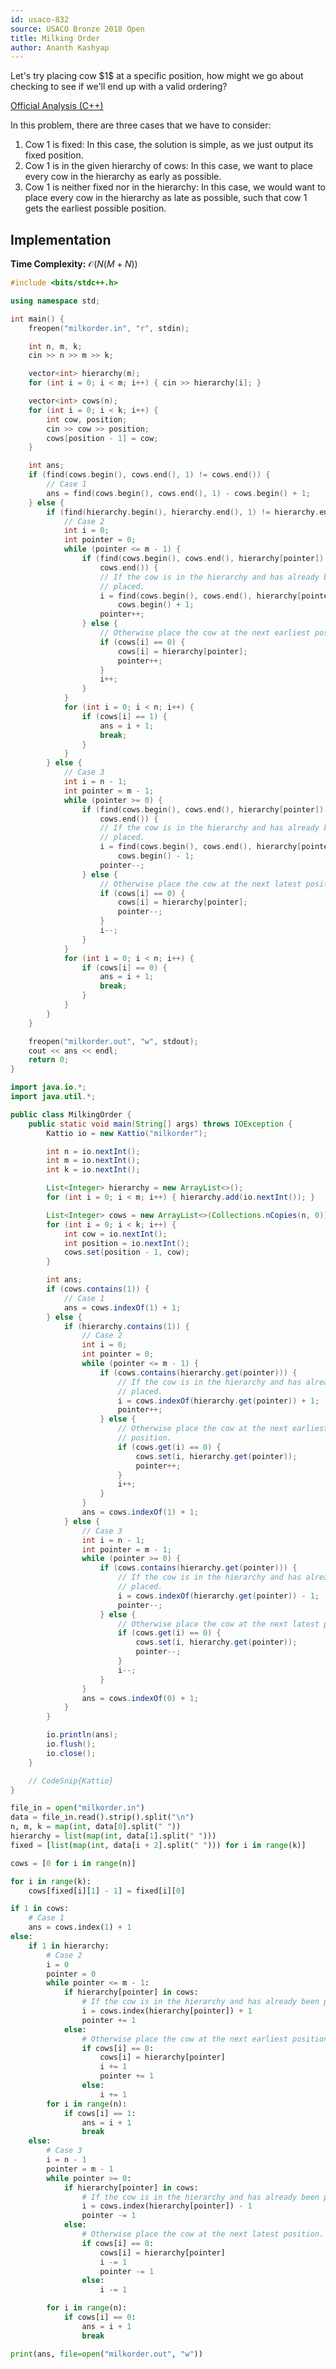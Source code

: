 ```yaml
---
id: usaco-832
source: USACO Bronze 2018 Open
title: Milking Order
author: Ananth Kashyap
---
```


<Spoiler title="Hint 1">
Let's try placing cow $1$ at a specific position, how might we go about checking to see if we'll end up with a valid ordering?
</Spoiler>

<Spoiler title="Intended Solution">

[Official Analysis (C++)](http://www.usaco.org/current/data/sol_milkorder_bronze_open18.html)

</Spoiler>

<Spoiler title="Alternate Solution">


In this problem, there are three cases that we have to consider:
1. Cow $1$ is fixed: In this case, the solution is simple, as we just output its fixed position.
2. Cow $1$ is in the given hierarchy of cows: In this case, we want to place every cow in the hierarchy as early as possible.
3. Cow $1$ is neither fixed nor in the hierarchy: In this case, we would want to place every cow in the hierarchy as late as possible, such that cow $1$ gets the earliest possible position.

## Implementation

**Time Complexity:** $\mathcal{O}(N(M + N))$

<LanguageSection>

<CPPSection>

```cpp
#include <bits/stdc++.h>

using namespace std;

int main() {
	freopen("milkorder.in", "r", stdin);

	int n, m, k;
	cin >> n >> m >> k;

	vector<int> hierarchy(m);
	for (int i = 0; i < m; i++) { cin >> hierarchy[i]; }

	vector<int> cows(n);
	for (int i = 0; i < k; i++) {
		int cow, position;
		cin >> cow >> position;
		cows[position - 1] = cow;
	}

	int ans;
	if (find(cows.begin(), cows.end(), 1) != cows.end()) {
		// Case 1
		ans = find(cows.begin(), cows.end(), 1) - cows.begin() + 1;
	} else {
		if (find(hierarchy.begin(), hierarchy.end(), 1) != hierarchy.end()) {
			// Case 2
			int i = 0;
			int pointer = 0;
			while (pointer <= m - 1) {
				if (find(cows.begin(), cows.end(), hierarchy[pointer]) !=
				    cows.end()) {
					// If the cow is in the hierarchy and has already been
					// placed.
					i = find(cows.begin(), cows.end(), hierarchy[pointer]) -
					    cows.begin() + 1;
					pointer++;
				} else {
					// Otherwise place the cow at the next earliest position.
					if (cows[i] == 0) {
						cows[i] = hierarchy[pointer];
						pointer++;
					}
					i++;
				}
			}
			for (int i = 0; i < n; i++) {
				if (cows[i] == 1) {
					ans = i + 1;
					break;
				}
			}
		} else {
			// Case 3
			int i = n - 1;
			int pointer = m - 1;
			while (pointer >= 0) {
				if (find(cows.begin(), cows.end(), hierarchy[pointer]) !=
				    cows.end()) {
					// If the cow is in the hierarchy and has already been
					// placed.
					i = find(cows.begin(), cows.end(), hierarchy[pointer]) -
					    cows.begin() - 1;
					pointer--;
				} else {
					// Otherwise place the cow at the next latest position.
					if (cows[i] == 0) {
						cows[i] = hierarchy[pointer];
						pointer--;
					}
					i--;
				}
			}
			for (int i = 0; i < n; i++) {
				if (cows[i] == 0) {
					ans = i + 1;
					break;
				}
			}
		}
	}

	freopen("milkorder.out", "w", stdout);
	cout << ans << endl;
	return 0;
}
```

</CPPSection>
<JavaSection>

```java
import java.io.*;
import java.util.*;

public class MilkingOrder {
	public static void main(String[] args) throws IOException {
		Kattio io = new Kattio("milkorder");

		int n = io.nextInt();
		int m = io.nextInt();
		int k = io.nextInt();

		List<Integer> hierarchy = new ArrayList<>();
		for (int i = 0; i < m; i++) { hierarchy.add(io.nextInt()); }

		List<Integer> cows = new ArrayList<>(Collections.nCopies(n, 0));
		for (int i = 0; i < k; i++) {
			int cow = io.nextInt();
			int position = io.nextInt();
			cows.set(position - 1, cow);
		}

		int ans;
		if (cows.contains(1)) {
			// Case 1
			ans = cows.indexOf(1) + 1;
		} else {
			if (hierarchy.contains(1)) {
				// Case 2
				int i = 0;
				int pointer = 0;
				while (pointer <= m - 1) {
					if (cows.contains(hierarchy.get(pointer))) {
						// If the cow is in the hierarchy and has already been
						// placed.
						i = cows.indexOf(hierarchy.get(pointer)) + 1;
						pointer++;
					} else {
						// Otherwise place the cow at the next earliest
						// position.
						if (cows.get(i) == 0) {
							cows.set(i, hierarchy.get(pointer));
							pointer++;
						}
						i++;
					}
				}
				ans = cows.indexOf(1) + 1;
			} else {
				// Case 3
				int i = n - 1;
				int pointer = m - 1;
				while (pointer >= 0) {
					if (cows.contains(hierarchy.get(pointer))) {
						// If the cow is in the hierarchy and has already been
						// placed.
						i = cows.indexOf(hierarchy.get(pointer)) - 1;
						pointer--;
					} else {
						// Otherwise place the cow at the next latest position.
						if (cows.get(i) == 0) {
							cows.set(i, hierarchy.get(pointer));
							pointer--;
						}
						i--;
					}
				}
				ans = cows.indexOf(0) + 1;
			}
		}

		io.println(ans);
		io.flush();
		io.close();
	}

	// CodeSnip{Kattio}
}
```

</JavaSection>

<PySection>

```py
file_in = open("milkorder.in")
data = file_in.read().strip().split("\n")
n, m, k = map(int, data[0].split(" "))
hierarchy = list(map(int, data[1].split(" ")))
fixed = [list(map(int, data[i + 2].split(" "))) for i in range(k)]

cows = [0 for i in range(n)]

for i in range(k):
	cows[fixed[i][1] - 1] = fixed[i][0]

if 1 in cows:
	# Case 1
	ans = cows.index(1) + 1
else:
	if 1 in hierarchy:
		# Case 2
		i = 0
		pointer = 0
		while pointer <= m - 1:
			if hierarchy[pointer] in cows:
				# If the cow is in the hierarchy and has already been placed.
				i = cows.index(hierarchy[pointer]) + 1
				pointer += 1
			else:
				# Otherwise place the cow at the next earliest position.
				if cows[i] == 0:
					cows[i] = hierarchy[pointer]
					i += 1
					pointer += 1
				else:
					i += 1
		for i in range(n):
			if cows[i] == 1:
				ans = i + 1
				break
	else:
		# Case 3
		i = n - 1
		pointer = m - 1
		while pointer >= 0:
			if hierarchy[pointer] in cows:
				# If the cow is in the hierarchy and has already been placed.
				i = cows.index(hierarchy[pointer]) - 1
				pointer -= 1
			else:
				# Otherwise place the cow at the next latest position.
				if cows[i] == 0:
					cows[i] = hierarchy[pointer]
					i -= 1
					pointer -= 1
				else:
					i -= 1

		for i in range(n):
			if cows[i] == 0:
				ans = i + 1
				break

print(ans, file=open("milkorder.out", "w"))
```

</PySection>

</LanguageSection>


</Spoiler>
